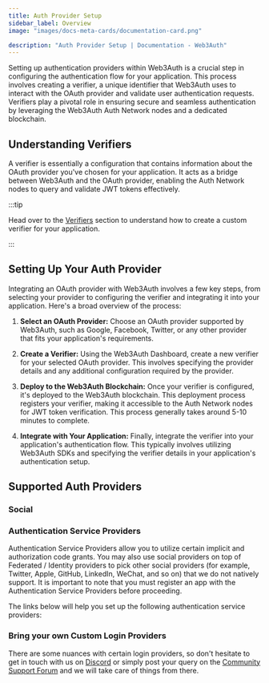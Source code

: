```yaml
---
title: Auth Provider Setup
sidebar_label: Overview
image: "images/docs-meta-cards/documentation-card.png"

description: "Auth Provider Setup | Documentation - Web3Auth"
---
```



Setting up authentication providers within Web3Auth is a crucial step in configuring the
authentication flow for your application. This process involves creating a verifier, a unique
identifier that Web3Auth uses to interact with the OAuth provider and validate user authentication
requests. Verifiers play a pivotal role in ensuring secure and seamless authentication by leveraging
the Web3Auth Auth Network nodes and a dedicated blockchain.

## Understanding Verifiers

A verifier is essentially a configuration that contains information about the OAuth provider you've
chosen for your application. It acts as a bridge between Web3Auth and the OAuth provider, enabling
the Auth Network nodes to query and validate JWT tokens effectively.

:::tip

Head over to the [Verifiers](./verifiers.mdx) section to understand how to create a custom verifier
for your application.

:::

## Setting Up Your Auth Provider

Integrating an OAuth provider with Web3Auth involves a few key steps, from selecting your provider
to configuring the verifier and integrating it into your application. Here's a broad overview of the
process:

1. **Select an OAuth Provider:** Choose an OAuth provider supported by Web3Auth, such as Google,
   Facebook, Twitter, or any other provider that fits your application's requirements.

2. **Create a Verifier:** Using the Web3Auth Dashboard, create a new verifier for your selected
   OAuth provider. This involves specifying the provider details and any additional configuration
   required by the provider.

3. **Deploy to the Web3Auth Blockchain:** Once your verifier is configured, it's deployed to the
   Web3Auth blockchain. This deployment process registers your verifier, making it accessible to the
   Auth Network nodes for JWT token verification. This process generally takes around 5-10 minutes
   to complete.

4. **Integrate with Your Application:** Finally, integrate the verifier into your application's
   authentication flow. This typically involves utilizing Web3Auth SDKs and specifying the verifier
   details in your application's authentication setup.

## Supported Auth Providers

### Social

<SocialTiles />

### Authentication Service Providers

Authentication Service Providers allow you to utilize certain implicit and authorization code
grants. You may also use social providers on top of Federated / Identity providers to pick other
social providers (for example, Twitter, Apple, GitHub, LinkedIn, WeChat, and so on) that we do not
natively support. It is important to note that you must register an app with the Authentication
Service Providers before proceeding.

The links below will help you set up the following authentication service providers:

<FederatedTiles />

### Bring your own Custom Login Providers

<BYOCustomJWTTiles />

There are some nuances with certain login providers, so don't hesitate to get in touch with us on
[Discord](https://discord.gg/web3auth) or simply post your query on the
[Community Support Forum](https://web3auth.io/community/c/feature-request/14) and we will take care
of things from there.
